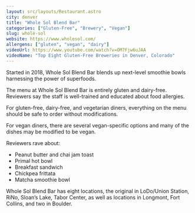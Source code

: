 ```yaml
---
layout: src/layouts/Restaurant.astro
city: denver
title: "Whole Sol Blend Bar"
categories: ["Gluten-Free", "Brewery", "Vegan"]
slug: whole-sol
website: https://www.wholesol.com/
allergens: ["gluten", "vegan", "dairy"]
videoUrl: https://www.youtube.com/watch?v=OM7Fjw6uJAA
videoName: "Top Eight Gluten-Free Breweries in Denver, Colorado"
---
```


Started in 2018, Whole Sol Blend Bar blends up next-level smoothie bowls harnessing the power of superfoods.

The menu at Whole Sol Blend Bar is entirely gluten and dairy-free. Reviewers say the staff is well-trained and educated about food allergies. 

For gluten-free, dairy-free, and vegetarian diners, everything on the menu should be safe to order without modifications.

For vegan diners, there are several vegan-specific options and many of the dishes may be modified to be vegan.

Reviewers rave about:
* Peanut butter and chai jam toast
* Primal hot bowl
* Breakfast sandwich
* Chickpea frittata
* Matcha smoothie bowl

Whole Sol Blend Bar has eight locations, the original in LoDo/Union Station, RiNo, Sloan’s Lake, Tabor Center, as well as locations in Longmont, Fort Collins, and two in Boulder.
